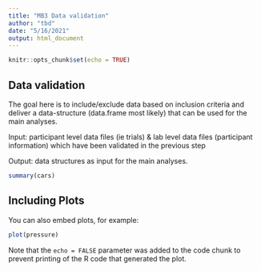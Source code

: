 ```yaml
---
title: "MB3 Data validation"
author: "tbd"
date: "5/16/2021"
output: html_document
---
```


```r
knitr::opts_chunk$set(echo = TRUE)
```

## Data validation

The goal here is to include/exclude data based on inclusion criteria and deliver a data-structure (data.frame most likely) that can be used for the main analyses.  

Input: participant level data files (ie trials) & lab level data files (participant information) which have been validated in the previous step

Output: data structures as input for the main analyses. 

```r
summary(cars)
```

## Including Plots

You can also embed plots, for example:

```r
plot(pressure)
```

Note that the `echo = FALSE` parameter was added to the code chunk to prevent printing of the R code that generated the plot.
